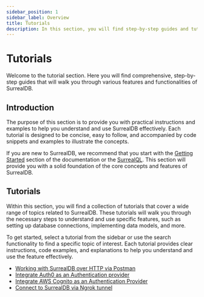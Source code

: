 ```yaml
---
sidebar_position: 1
sidebar_label: Overview
title: Tutorials
description: In this section, you will find step-by-step guides and tutorials on how to perform various tasks and achieve specific goals using SurrealDB.
---
```


# Tutorials

Welcome to the tutorial section. Here you will find comprehensive, step-by-step guides that will walk you through various features and functionalities of SurrealDB.

## Introduction

The purpose of this section is to provide you with practical instructions and examples to help you understand and use SurrealDB effectively. Each tutorial is designed to be concise, easy to follow, and accompanied by code snippets and examples to illustrate the concepts.

If you are new to SurrealDB, we recommend that you start with the [Getting Started](/docs/surrealdb/introduction/start) section of the documentation or the [SurrealQL](/docs/surrealdb/surrealql/overview). This section will provide you with a solid foundation of the core concepts and features of SurrealDB.

## Tutorials

Within this section, you will find a collection of tutorials that cover a wide range of topics related to SurrealDB. These tutorials will walk you through the necessary steps to understand and use specific features, such as setting up database connections, implementing data models, and more.

To get started, select a tutorial from the sidebar or use the search functionality to find a specific topic of interest. Each tutorial provides clear instructions, code examples, and explanations to help you understand and use the feature effectively.

- [ Working with SurrealDB over HTTP via Postman](/docs/surrealdb/tutorials/working-with-surrealdb-over-http-via-postman)
- [Integrate Auth0 as an Authentication provider](/docs/surrealdb/tutorials/integrate-auth0-as-authentication-provider)
- [Integrate AWS Cognito as an Authentication Provider](/docs/surrealdb/tutorials/integrate-aws-cognito-as-authentication-provider)
- [Connect to SurrealDB via Ngrok tunnel](/docs/surrealdb/tutorials/connect-to-surrealdb-via-ngrok-tunnel)
